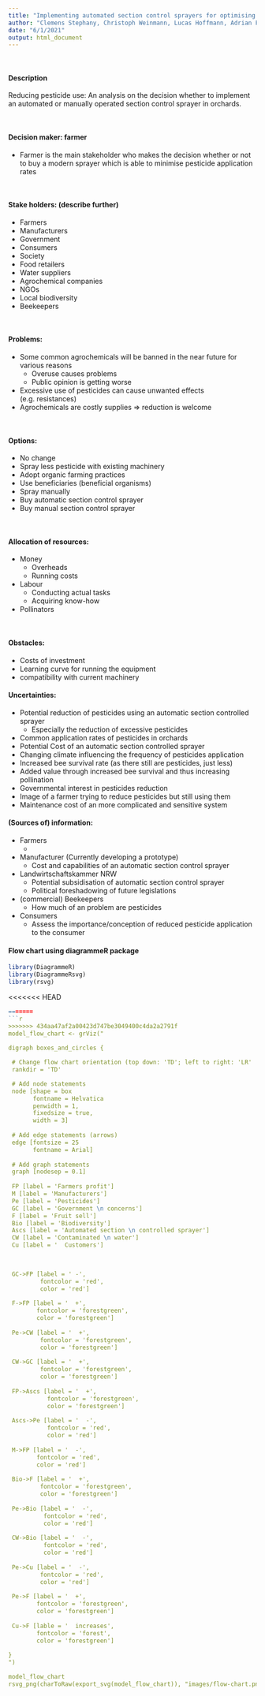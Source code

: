 ```yaml
---
title: "Implementing automated section control sprayers for optimising pesticide application in orchards"
author: "Clemens Stephany, Christoph Weinmann, Lucas Hoffmann, Adrian Fülle, Jasper Hackling"
date: "6/1/2021"
output: html_document
---
```


\ 

#### Description   
Reducing pesticide use: An analysis on the decision whether to implement an automated or manually operated section control sprayer in orchards.

\ 

#### Decision maker: farmer   
* Farmer is the main stakeholder who makes the decision whether or not to buy a modern sprayer which is able to minimise pesticide application rates

\ 

#### Stake holders: (describe further)
* Farmers 
* Manufacturers 
* Government 
* Consumers 
* Society 
* Food retailers 
* Water suppliers 
* Agrochemical companies 
* NGOs 
* Local biodiversity
* Beekeepers

\ 

#### Problems:    
* Some common agrochemicals will be banned in the near future for various reasons
  + Overuse causes problems 
  + Public opinion is getting worse   
* Excessive use of pesticides can cause unwanted effects (e.g. resistances)  
* Agrochemicals are costly supplies $\Rightarrow$ reduction is welcome  

\ 

#### Options:  
* No change 
* Spray less pesticide with existing machinery 
* Adopt organic farming practices 
* Use beneficiaries (beneficial organisms)
* Spray manually 
* Buy automatic section control sprayer
* Buy manual section control sprayer

\ 

#### Allocation of resources:  
* Money
  + Overheads
  + Running costs 
* Labour 
  + Conducting actual tasks 
  + Acquiring know-how
* Pollinators  

\ 

#### Obstacles:  
* Costs of investment
* Learning curve for running the equipment 
* compatibility with current machinery

#### Uncertainties:  
* Potential reduction of pesticides using an automatic section controlled sprayer
  + Especially the reduction of excessive pesticides
* Common application rates of pesticides in orchards
* Potential Cost of an automatic section controlled sprayer
* Changing climate influencing the frequency of pesticides application
* Increased bee survival rate (as there still are pesticides, just less)
* Added value through increased bee survival and thus increasing pollination
* Governmental interest in pesticides reduction
* Image of a farmer trying to reduce pesticides but still using them
* Maintenance cost of an more complicated and sensitive system

#### (Sources of) information:
* Farmers
  + 
* Manufacturer (Currently developing a prototype)
  + Cost and capabilities of an automatic section control sprayer
* Landwirtschaftskammer NRW
  + Potential subsidisation of automatic section control sprayer
  + Political foreshadowing of future legislations
* (commercial) Beekeepers
  + How much of an problem are pesticides
* Consumers
  + Assess the importance/conception of reduced pesticide application to the consumer 


#### Flow chart using diagrammeR package 
```r
library(DiagrammeR)
library(DiagrammeRsvg)
library(rsvg)
```

<<<<<<< HEAD
```r
=======
```r

>>>>>>> 434aa47af2a00423d747be3049400c4da2a2791f
model_flow_chart <- grViz("
      
digraph boxes_and_circles {

 # Change flow chart orientation (top down: 'TD'; left to right: 'LR' 
 rankdir = 'TD'

 # Add node statements
 node [shape = box
       fontname = Helvatica
       penwidth = 1, 
       fixedsize = true, 
       width = 3]
       
 # Add edge statements (arrows)
 edge [fontsize = 25
       fontname = Arial]
       
 # Add graph statements 
 graph [nodesep = 0.1]
       
 FP [label = 'Farmers profit']
 M [label = 'Manufacturers']
 Pe [label = 'Pesticides']
 GC [label = 'Government \n concerns']
 F [label = 'Fruit sell']
 Bio [label = 'Biodiversity']
 Ascs [label = 'Automated section \n controlled sprayer']
 CW [label = 'Contaminated \n water']
 Cu [label = '  Customers']
 
 

 GC->FP [label = ' -',
         fontcolor = 'red',
         color = 'red']
         
 F->FP [label = '  +',
        fontcolor = 'forestgreen',
        color = 'forestgreen']
 
 Pe->CW [label = '  +',
         fontcolor = 'forestgreen',
         color = 'forestgreen']
 
 CW->GC [label = '  +',
         fontcolor = 'forestgreen',
         color = 'forestgreen']
 
 FP->Ascs [label = '  +',
           fontcolor = 'forestgreen',
           color = 'forestgreen']
 
 Ascs->Pe [label = '  -',
           fontcolor = 'red',
           color = 'red']
           
 M->FP [label = '  -',
        fontcolor = 'red',
        color = 'red']
         
 Bio->F [label = '  +',
         fontcolor = 'forestgreen',
         color = 'forestgreen']
 
 Pe->Bio [label = '  -',
          fontcolor = 'red',
          color = 'red']
         
 CW->Bio [label = '  -',
          fontcolor = 'red',
          color = 'red']
          
 Pe->Cu [label = '  -',
         fontcolor = 'red',
         color = 'red']
         
 Pe->F [label = '  +',
        fontcolor = 'forestgreen',
        color = 'forestgreen']
        
 Cu->F [lable = '  increases',
        fontcolor = 'forest',
        color = 'forestgreen']
 
}
")

model_flow_chart
rsvg_png(charToRaw(export_svg(model_flow_chart)), "images/flow-chart.png") 



```



 